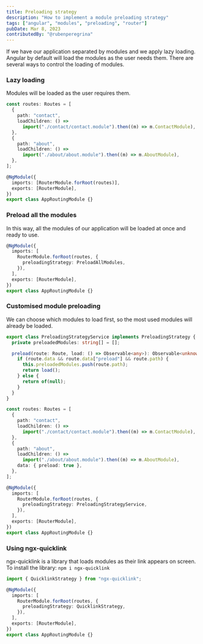 ```yaml
---
title: Preloading strategy
description: "How to implement a module preloading strategy"
tags: ["angular", "modules", "preloading", "router"]
pubDate: Mar 8, 2023
contributedBy: "@rubenperegrina"
---
```


If we have our application separated by modules and we apply lazy loading.
Angular by default will load the modules as the user needs them.
There are several ways to control the loading of modules.

### Lazy loading

Modules will be loaded as the user requires them.

```typescript
const routes: Routes = [
  {
    path: "contact",
    loadChildren: () =>
      import("./contact/contact.module").then((m) => m.ContactModule),
  },
  {
    path: "about",
    loadChildren: () =>
      import("./about/about.module").then((m) => m.AboutModule),
  },
];

@NgModule({
  imports: [RouterModule.forRoot(routes)],
  exports: [RouterModule],
})
export class AppRoutingModule {}
```

### Preload all the modules

In this way, all the modules of our application will be loaded at once and ready to use.

```typescript
@NgModule({
  imports: [
    RouterModule.forRoot(routes, {
      preloadingStrategy: PreloadAllModules,
    }),
  ],
  exports: [RouterModule],
})
export class AppRoutingModule {}
```

### Customised module preloading

We can choose which modules to load first, so the most used modules will already be loaded.

```typescript
export class PreloadingStrategyService implements PreloadingStrategy {
  private preloadedModules: string[] = [];

  preload(route: Route, load: () => Observable<any>): Observable<unknown> {
    if (route.data && route.data["preload"] && route.path) {
      this.preloadedModules.push(route.path);
      return load();
    } else {
      return of(null);
    }
  }
}

const routes: Routes = [
  {
    path: "contact",
    loadChildren: () =>
      import("./contact/contact.module").then((m) => m.ContactModule),
  },
  {
    path: "about",
    loadChildren: () =>
      import("./about/about.module").then((m) => m.AboutModule),
    data: { preload: true },
  },
];

@NgModule({
  imports: [
    RouterModule.forRoot(routes, {
      preloadingStrategy: PreloadingStrategyService,
    }),
  ],
  exports: [RouterModule],
})
export class AppRoutingModule {}
```

### Using ngx-quicklink

ngx-quicklink is a library that loads modules as their link appears on screen.
To install the library: `npm i ngx-quicklink`

```typescript
import { QuicklinkStrategy } from "ngx-quicklink";

@NgModule({
  imports: [
    RouterModule.forRoot(routes, {
      preloadingStrategy: QuicklinkStrategy,
    }),
  ],
  exports: [RouterModule],
})
export class AppRoutingModule {}
```
